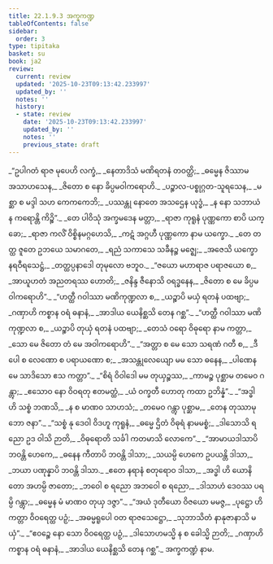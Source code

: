 ```yaml
---
title: 22.1.9.3 အက္ခကဏ္ဍ
tableOfContents: false
sidebar:
  order: 3
type: tipitaka
basket: su
book: ja2
review:
  current: review
  updated: '2025-10-23T09:13:42.233997'
  updated_by: ''
  notes: ''
  history:
  - state: review
    date: '2025-10-23T09:13:42.233997'
    updated_by: ''
    notes: ''
    previous_state: draft
---
```



<ReviewStatus review={frontmatter.review} showDetails={true} />

<HypothesisAnnotation frontmatter={frontmatter} />

<DynamicBreadcrumb />

<Division number="1434" book="ja2" e="ch" v="23" p="285">

<Paragraph number="2770" type="verses" book="ja2">
_“ဥပါဂတံ ရာဇ မုပေဟိ လက္ခံ,_  
_နေတာဒိသံ မဏိရတနံ တဝတ္ထိ;_  
_ဓမ္မေန ဇိဿာမ အသာဟသေန,_  
_ဇိတော စ နော ခိပ္ပမဝါကရောဟိ._  

</Paragraph>

</Division>
<Division number="1435" book="ja2" e="ch" v="23" p="285">

<Paragraph number="2771" type="verses" book="ja2">
_ပဉ္စာလ-ပစ္စုဂ္ဂတ-သူရသေန,_  
_မစ္ဆာ စ မဒ္ဒါ သဟ ကေကကေဘိ;_  
_ပဿန္တု နောတေ အသဌေန ယုဒ္ဓံ,_  
_န နော သဘာယံ န ကရောန္တိ ကိဉ္စိ”._  

</Paragraph>

</Division>
<Division number="1436" book="ja2" e="ch" v="23" p="285">

<Paragraph number="2772" type="verses" book="ja2">
_တေ ပါဝိသုံ အက္ခမဒေန မတ္တာ,_  
_ရာဇာ ကုရူနံ ပုဏ္ဏကော စာပိ ယက္ခော;_  
_ရာဇာ ကလိံ ဝိစ္စိနမဂ္ဂဟေသိ,_  
_ကဋံ အဂ္ဂဟီ ပုဏ္ဏကော နာမ ယက္ခော._  

</Paragraph>

</Division>
<Division number="1437" book="ja2" e="ch" v="23" p="285">

<Paragraph number="2773" type="verses" book="ja2">
_တေ တတ္ထ ဇူတေ ဥဘယေ သမာဂတေ,_  
_ရညံ သကာသေ သခီနဉ္စ မဇ္ဈေ;_  
_အဇေသိ ယက္ခော နရဝီရသေဋ္ဌံ,_  
_တတ္ထပ္ပနာဒေါ တုမုလော ဗဘူဝ._  

</Paragraph>

</Division>
<Division number="1438" book="ja2" e="ch" v="23" p="285">

<Paragraph number="2774" type="verses" book="ja2">
_“ဇယော မဟာရာဇ ပရာဇယော စ,_  
_အာယူဟတံ အညတရဿ ဟောတိ;_  
_ဇနိန္ဒ ဇီနောသိ ဝရဒ္ဓနေန,_  
_ဇိတော စ မေ ခိပ္ပမဝါကရောဟိ”._  

</Paragraph>

</Division>
<Division number="1439" book="ja2" e="ch" v="23" p="286">

<Paragraph number="2775" type="verses" book="ja2">
_“ဟတ္ထီ ဂဝါဿာ မဏိကုဏ္ဍလာ စ,_  
_ယဉ္စာပိ မယှံ ရတနံ ပထဗျာ;_  
_ဂဏှာဟိ ကစ္စာန ဝရံ ဓနာနံ,_  
_အာဒါယ ယေနိစ္ဆသိ တေန ဂစ္ဆ”._  

</Paragraph>

</Division>
<Division number="1440" book="ja2" e="ch" v="23" p="286">

<Paragraph number="2776" type="verses" book="ja2">
_“ဟတ္ထီ ဂဝါဿာ မဏိကုဏ္ဍလာ စ,_  
_ယဉ္စာပိ တုယှံ ရတနံ ပထဗျာ;_  
_တေသံ ဝရော ဝိဓုရော နာမ ကတ္တာ,_  
_သော မေ ဇိတော တံ မေ အဝါကရောဟိ”._  

</Paragraph>

</Division>
<Division number="1441" book="ja2" e="ch" v="23" p="286">

<Paragraph number="2777" type="verses" book="ja2">
_“အတ္တာ စ မေ သော သရဏံ ဂတီ စ,_  
_ဒီပေါ စ လေဏော စ ပရာယဏော စ;_  
_အသန္တုလေယျော မမ သော ဓနေန,_  
_ပါဏေန မေ သာဒိသော ဧသ ကတ္တာ”._  

</Paragraph>

</Division>
<Division number="1442" book="ja2" e="ch" v="23" p="286">

<Paragraph number="2778" type="verses" book="ja2">
_“စိရံ ဝိဝါဒေါ မမ တုယှဉ္စဿ,_  
_ကာမဉ္စ ပုစ္ဆာမ တမေဝ ဂန္တွာ;_  
_ဧသောဝ နော ဝိဝရတု ဧတမတ္ထံ,_  
_ယံ ဝက္ခတီ ဟောတု ကထာ ဥဘိန္နံ”._  

</Paragraph>

</Division>
<Division number="1443" book="ja2" e="ch" v="23" p="286">

<Paragraph number="2779" type="verses" book="ja2">
_“အဒ္ဓါ ဟိ သစ္စံ ဘဏသိ,_  
_န စ မာဏဝ သာဟသံ;_  
_တမေဝ ဂန္တွာ ပုစ္ဆာမ,_  
_တေန တုဿာမုဘော ဇနာ”._  

</Paragraph>

</Division>
<Division number="1444" book="ja2" e="ch" v="23" p="286">

<Paragraph number="2780" type="verses" book="ja2">
_“သစ္စံ နု ဒေဝါ ဝိဒဟူ ကုရူနံ,_  
_ဓမ္မေ ဌိတံ ဝိဓုရံ နာမမစ္စံ;_  
_ဒါသောသိ ရညော ဥဒ ဝါသိ ဉာတိ,_  
_ဝိဓုရောတိ သင်္ခါ ကတမာသိ လောကေ”._  

</Paragraph>

</Division>
<Division number="1445" book="ja2" e="ch" v="23" p="286">

<Paragraph number="2781" type="verses" book="ja2">
_“အာမာယဒါသာပိ ဘဝန္တိ ဟေကေ,_  
_ဓနေန ကီတာပိ ဘဝန္တိ ဒါသာ;_  
_သယမ္ပိ ဟေကေ ဥပယန္တိ ဒါသာ,_  
_ဘယာ ပဏုန္နာပိ ဘဝန္တိ ဒါသာ._  

</Paragraph>

</Division>
<Division number="1446" book="ja2" e="ch" v="23" p="287">

<Paragraph number="2782" type="verses" book="ja2">
_ဧတေ နရာနံ စတုရောဝ ဒါသာ,_  
_အဒ္ဓါ ဟိ ယောနိတော အဟမ္ပိ ဇာတော;_  
_ဘဝေါ စ ရညော အဘဝေါ စ ရညော,_  
_ဒါသာဟံ ဒေဝဿ ပရမ္ပိ ဂန္တွာ;_  
_ဓမ္မေန မံ မာဏဝ တုယှ ဒဇ္ဇာ”._  

</Paragraph>

</Division>
<Division number="1447" book="ja2" e="ch" v="23" p="287">

<Paragraph number="2783" type="verses" book="ja2">
_“အယံ ဒုတီယော ဝိဇယော မမဇ္ဇ,_  
_ပုဋ္ဌော ဟိ ကတ္တာ ဝိဝရေတ္ထ ပဉှံ;_  
_အဓမ္မရူပေါ ဝတ ရာဇသေဋ္ဌော,_  
_သုဘာသိတံ နာနုဇာနာသိ မယှံ”._  

</Paragraph>

</Division>
<Division number="1448" book="ja2" e="ch" v="23" p="287">

<Paragraph number="2784" type="verses" book="ja2">
_“ဧဝဉ္စေ နော သော ဝိဝရေတ္ထ ပဉှံ,_  
_ဒါသောဟမသ္မိ န စ ခေါသ္မိ ဉာတိ;_  
_ဂဏှာဟိ ကစ္စာန ဝရံ ဓနာနံ,_  
_အာဒါယ ယေနိစ္ဆသိ တေန ဂစ္ဆ”._  


</Paragraph>
</Division>

<Paragraph number="2785" type="center" book="ja2">
အက္ခကဏ္ဍံ နာမ.
</Paragraph>